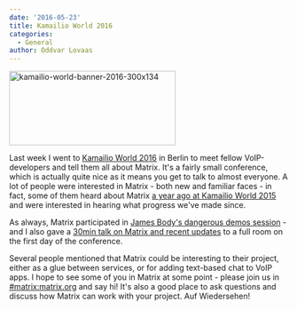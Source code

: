 ```yaml
---
date: '2016-05-23'
title: Kamailio World 2016
categories:
  - General
author: Oddvar Lovaas
---
```


<img src="/blog/wp-content/uploads/2016/05/kamailio-world-banner-2016-300x134.png" alt="kamailio-world-banner-2016-300x134" width="300" height="134" class="alignleft size-full wp-image-1624" />

Last week I went to <a href="https://www.kamailioworld.com/k04/">Kamailio World 2016</a> in Berlin to meet fellow VoIP-developers and tell them all about Matrix. It's a fairly small conference, which is actually quite nice as it means you get to talk to almost everyone. A lot of people were interested in Matrix - both new and familiar faces - in fact, some of them heard about Matrix <a href="/blog/2015/06/01/matrix-wins-most-entertaining-demo-at-kamailio-world/">a year ago at Kamailio World 2015</a> and were interested in hearing what progress we've made since.

As always, Matrix participated in <a href="https://www.youtube.com/watch?v=QkjIIh0cqcM&t=9m">James Body's dangerous demos session</a> - and I also gave a <a href="https://www.youtube.com/watch?v=oV4WHaCJh2k">30min talk on Matrix and recent updates</a> to a full room on the first day of the conference. 

Several people mentioned that Matrix could be interesting to their project, either as a glue between services, or for adding text-based chat to VoIP apps. I hope to see some of you in Matrix at some point - please join us in <a href="https://vector.im/beta/#/room/#matrix:matrix.org">#matrix:matrix.org</a> and say hi! It's also a good place to ask questions and discuss how Matrix can work with your project. Auf Wiedersehen!